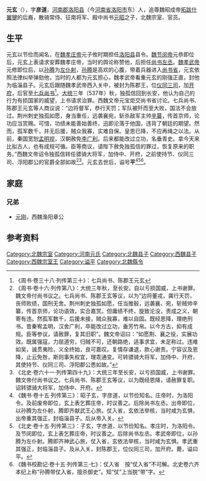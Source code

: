 '''元玄'''（{{bd|5世紀||？||catIdx=Y元}}），字'''彦道'''，[[河南郡|河南郡]][[洛阳县|洛阳县]]（今[[河南省|河南省]][[洛阳市|洛阳市]]东）人，追尊魏昭成帝[[拓跋什翼犍|拓跋什翼犍]]的后裔，散骑常侍、征南将军、殿中尚书[[元昭_(殿中尚书)|元昭]]之子，北魏宗室、官员。

==生平==
元玄以节俭而闻名，在[[魏孝庄帝|魏孝庄帝]]元子攸时期担任[[洛阳县|洛阳县]]县令。[[魏节闵帝|魏节闵帝]]元恭即位后，元玄上表请求安葬魏孝庄帝，当时的舆论称赞他，后担任[[尚书左丞|尚书左丞]]。[[魏孝武帝|魏孝武帝]]元修即位后，以[[孙腾|孙腾]]为[[左仆射|左仆射]]，[[孙腾|孙腾]]是高欢的心腹，带着兵器进入[[尚书省|尚书省]]，元玄依照法律纠举弹劾他，当时的人都为元玄担心，魏孝武帝看重元玄的刚强正直，封他为临淄县子。元玄后跟随魏孝武帝西入关中，被封为陈郡王，位[[仪同三司|仪同三司]]，加[[开府|开府]]，后官至[[七兵尚书|七兵尚书]]<ref>《周书·卷三十八·列传第三十》：七兵尚书、陈郡王元玄</ref>。[[大统_(西魏)|大统]]三年（537年）秋，独孤信回到长安，他认为自己的行为有损国家的威望，上书请求治罪。西魏文帝元宝炬交尚书省讨论。七兵尚书、陈郡王元玄等人商议说：“边将督军，恭行天罚；军队被歼而至大败，国法不会放过。荆州刺史独孤如愿，身当重任，远袭襄宛，斩杀敌军主帅[[辛纂|辛纂]]，传首京师，论功应当赏赐。可惜，功绩未能善始善终，迅即沦落于他国，违背了朝廷的期望。然而，孤军数千，并无后援，贼众我寡，实难自保。皇恩已降，不应再绳之以法。从前，秦国宽恕[[孟明视|孟明视]]，汉朝赦免[[李广利|李广利]]。后来都能改过立功，名垂青史。拿今天来比拟古人，也有成规可循。臣等商议，请陛下赦免独孤信的罪过，恢复原来的职务。”西魏文帝诏令独孤信转任骠骑大将军，加侍中、开府，之前使持节、仪同三司、浮阳郡公的官爵全部如故<ref>《周书·卷十六·列传第八》：大统三年秋，至长安。自以亏损国威，上书谢罪。魏文帝付尚书议之。七兵尚书、陈郡王玄等议，以为“边将董戎，龚行天罚，丧师败绩，国刑无舍。荆州刺史独孤如愿，任当推毂，远袭襄、宛，斩贼帅辛纂，传首京师，论功语效，实合嘉赏。但庸绩不终，旋致沦没，责成之义，朝寄有违。然孤军数千，后援未接，贼众我寡，难以自固。既经恩降，理绝刑书。昔秦宥孟明，汉舍广利，卒能改过立功，垂芳竹帛。以今方古，抑有成规。臣等参议，请赦罪，复其旧职”。魏文帝诏曰：“如愿荆、襄之役，实展功效。既属强寇，力屈道穷，归贼不可，还朝路绝，适事求宜，未足称过。违难如吴，诚贯夷险，义全终始，良可嘉叹。复情存谦退，款心谢责。宁容议及恩降，止云免咎，斯则事失权宜，理乖通变。可转骠骑大将军，加侍中、开府，其使持节、仪同三司、浮阳郡公悉如故。”</ref><ref>《北史·卷六十一·列传第四十九》：大统三年至长安，以亏损国威，上书谢罪。魏文帝付尚书议之。七兵尚书、陈郡王玄等议，以为既经恩降，请赦罪复职。诏转骠骑大将军，加侍中、开府。</ref>。元玄去世后，谥号'''平'''<ref>《魏书·卷十五·列传第三》：昭子玄，字彦道，以节俭知名。庄帝时，为洛阳令。及前废帝即位，玄上表乞葬庄帝，时议善之。后除尚书左丞。出帝即位，以孙腾为左仆射，腾即齐献武王心旅。仗入省，玄依法举核，当时咸为玄惧，出帝重其强正，封临淄县子。后从帝入关。</ref><ref>《北史·卷十五·列传第三》：子玄，字彦道，以节俭知名。孝庄时，为洛阳令。及节闵即位，玄上表乞葬庄帝，时议善之。后除尚书左丞。孝武帝即位，以孙腾为左仆射。腾即齐神武心旅，仗入省，玄依法举核，当时咸为玄惧。孝武重其强正，封临淄县子。及从入关，封陈郡王，位仪同三司，加开府。薨，谥曰平。</ref><ref>《魏书校勘记·卷十五·列传第三·七》：仗入省　按“仗入省”不可解。北史卷六齐本纪上称“孙腾带仗入省，擅杀御史”。知“仗”上当脱“带”字。</ref>。

==家庭==
===兄弟===
*[[元刚|元刚]]，西魏渔阳章公

== 参考资料 ==
{{reflist}}

[[Category:北魏宗室|Category:北魏宗室]]
[[Category:河南元氏|Category:河南元氏]]
[[Category:北魏县子|Category:北魏县子]]
[[Category:西魏县子|Category:西魏县子]]
[[Category:西魏宗室王|Category:西魏宗室王]]
[[Category:谥平|Category:谥平]]
[[Category:北魏縣令|Category:北魏縣令]]